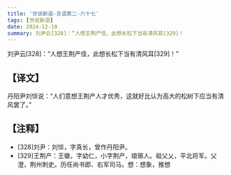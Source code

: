 ```yaml
---
title: '世说新语-言语第二-六十七'
tags: [世说新语]
date: 2024-12-10
summary: 刘尹云[328]：“人想王荆产佳，此想长松下当有清风耳[329]！
---
```


刘尹云[328]：“人想王荆产佳，此想长松下当有清风耳[329]！”

## 【译文】

丹阳尹刘惔说：“人们意想王荆产人才优秀，这就好比认为高大的松树下应当有清风罢了。”

## 【注释】

- [328]刘尹：刘惔，字真长，曾作丹阳尹。
- [329]王荆产：王徽，字幼仁，小字荆产，琅琊人。祖父乂，平北将军。父澄，荆州刺史。历任尚书郎、右军司马。想：想象，推想
